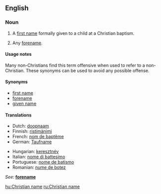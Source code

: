 ==English==

===Noun===
{{en-noun|sg=[[Christian]] [[name]]}}

# A [[first name]] formally given to a child at a Christian baptism.
# {{context|by extension}} Any [[forename]].

====Usage notes====
Many non-Christians find this term offensive when used to refer to a non-Christian. These synonyms can be used to avoid any possible offense.

====Synonyms====
*[[first name]]
*[[forename]]
*[[given name]]

====Translations====
<!-- The translations below are for the Christian sense only.  For translations in the sense of "forename", see [[forename]]. This will help maintain consistency and reduce redundancy. -->

{{trans-top|first name at Christian baptism}}
*Dutch: [[doopnaam]] {{m}}
*Finnish: [[ristimänimi]]
*French: [[nom de baptême]] {{m}}
*German: [[Taufname]] {{m}}
{{trans-mid}}
*Hungarian: [[keresztnév]]
*Italian: [[nome di battesimo]] {{m}}
*Portuguese: [[nome de batismo]] {{f}}
*Romanian: [[nume de botez]]
{{trans-bottom}}

{{trans-top|any forename}}
''See: '' '''[[forename]]'''
{{trans-bottom}}

[[hu:Christian name]]
[[ru:Christian name]]